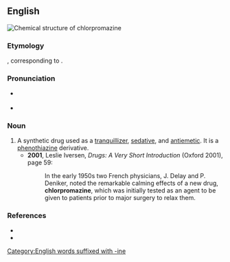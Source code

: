 ==English==
[[File:Chlorpromazine.svg|thumb|Chemical structure of '''chlorpromazine''']]
{{wikipedia}}

===Etymology===
{{der|en|fr|chloropromazine}}, corresponding to {{af|en|chlor-|promethazine|alt2=prom(eth)azine}}.

===Pronunciation===
* {{a|RP}} {{IPA|en|/klɔːˈpɹəʊ.məz.ɪn/|/klɔːˈpɹəʊ.məz.iːn/}}
* {{a|GA}} {{IPA|en|/klɔɹˈpɹɑm.əˌziːn/|/klɔɹˈpɹoʊ.məˌziːn/}}

===Noun===
{{en-noun|~}}

# A synthetic drug used as a [[tranquillizer]], [[sedative]], and [[antiemetic]]. It is a [[phenothiazine]] derivative.
#* '''2001''', Leslie Iversen, ''Drugs: A Very Short Introduction'' (Oxford 2001), page 59:
#*: In the early 1950s two French physicians, J. Delay and P. Deniker, noted the remarkable calming effects of a new drug, '''chlorpromazine''', which was initially tested as an agent to be given to patients prior to major surgery to relax them.

===References===
* {{R:Lexico}}
* {{R:Merriam-Webster Online}}

[[Category:English words suffixed with -ine]]